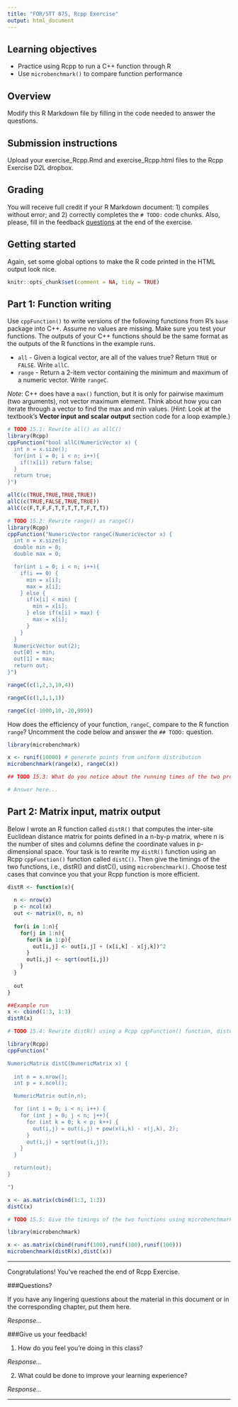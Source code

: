 ```yaml
---
title: "FOR/STT 875, Rcpp Exercise"
output: html_document
---
```


## Learning objectives
  + Practice using Rcpp to run a C++ function through R
  + Use `microbenchmark()` to compare function performance
  
## Overview
Modify this R Markdown file by filling in the code needed to answer the questions.

## Submission instructions
Upload your exercise_Rcpp.Rmd and exercise_Rcpp.html files to the Rcpp Exercise D2L dropbox. 

## Grading
You will receive full credit if your R Markdown document: 1) compiles without error; and 2) correctly completes the `# TODO:` code chunks. Also, please, fill in the feedback [questions](#questions) at the end of the exercise. 

## Getting started
Again, set some global options to make the R code printed in the HTML output look nice.

```r
knitr::opts_chunk$set(comment = NA, tidy = TRUE)
```

## Part 1: Function writing
Use `cppFunction()` to write versions of the following functions from R's `base` package into C++. Assume no values are missing. Make sure you test your functions. The outputs of your C++ functions should be the same format as the outputs of the R functions in the example runs.

*  `all` - Given a logical vector, are all of the values true? Return `TRUE` or `FALSE`. Write `allC`.
*  `range` - Return a 2-item vector containing the minimum and maximum of a numeric vector. Write `rangeC`. 

*Note*: C++ does have a `max()` function, but it is only for pairwise maximum (two arguments), not vector maximum element. Think about how you can iterate through a vector to find the max and min values. (*Hint*: Look at the textbook's **Vector input and scalar output** section code for a loop example.)

```r
# TODO 15.1: Rewrite all() as allC()
library(Rcpp)
cppFunction("bool allC(NumericVector x) {
  int n = x.size();
  for(int i = 0; i < n; i++){
    if(!x[i]) return false;
  }
  return true;
}")

allC(c(TRUE,TRUE,TRUE,TRUE))
allC(c(TRUE,FALSE,TRUE,TRUE))
allC(c(F,T,F,F,T,T,T,T,T,F,T,T))
```

```r
# TODO 15.2: Rewrite range() as rangeC()
library(Rcpp)
cppFunction("NumericVector rangeC(NumericVector x) {
  int n = x.size();
  double min = 0;
  double max = 0;

  for(int i = 0; i < n; i++){
    if(i == 0) {
      min = x[i];
      max = x[i];
    } else {
      if(x[i] < min) {
        min = x[i];
      } else if(x[i] > max) {
        max = x[i];
      }
    }
  }
  NumericVector out(2);
  out[0] = min;
  out[1] = max;
  return out;
}")

rangeC(c(1,2,3,10,4))

rangeC(c(1,1,1,1))

rangeC(c(-1000,10,-20,999))

```

How does the efficiency of your function, `rangeC`, compare to the R function `range`? Uncomment the code below and answer the `## TODO:` question.

```r
library(microbenchmark)

x <- runif(10000) # generate points from uniform distribution
microbenchmark(range(x), rangeC(x))
```

```r
## TODO 15.3: What do you notice about the running times of the two programs?

# Answer here...
```

## Part 2: Matrix input, matrix output

Below I wrote an R function called `distR()` that computes the inter-site Euclidean distance matrix for points defined in a n-by-p matrix, where n is the number of sites and columns define the coordinate values in p-dimensional space. Your task is to rewrite my `distR()` function using an Rcpp `cppFunction()` function called `distC()`. Then give the timings of the two functions, i.e., distR() and distC(), using `microbenchmark()`. Choose test cases that convince you that your Rcpp function is more efficient.

```r
distR <- function(x){
 
  n <- nrow(x)
  p <- ncol(x)
  out <- matrix(0, n, n)
  
  for(i in 1:n){
    for(j in 1:n){
      for(k in 1:p){
        out[i,j] <- out[i,j] + (x[i,k] - x[j,k])^2
      }
      out[i,j] <- sqrt(out[i,j])
    } 
  }
  
  out
}

##Example run
x <- cbind(1:3, 1:3)
distR(x)
```

```r
# TODO 15.4: Rewrite distR() using a Rcpp cppFunction() function, distC()

library(Rcpp)
cppFunction("

NumericMatrix distC(NumericMatrix x) {
  
  int n = x.nrow();
  int p = x.ncol();

  NumericMatrix out(n,n);

  for (int i = 0; i < n; i++) {
    for (int j = 0; j < n; j++){
      for (int k = 0; k < p; k++) {
        out(i,j) = out(i,j) + pow(x(i,k) - x(j,k), 2);
      }
      out(i,j) = sqrt(out(i,j));
    }
  }

  return(out); 
}

")

x <- as.matrix(cbind(1:3, 1:3))
distC(x)

```

```r
# TODO 15.5: Give the timings of the two functions using microbenchmark()

library(microbenchmark)

x <- as.matrix(cbind(runif(100),runif(100),runif(100)))
microbenchmark(distR(x),distC(x))
```


********

Congratulations! You've reached the end of Rcpp Exercise.

###Questions?

If you have any lingering questions about the material in this document or in the corresponding chapter, put them here.

*Response...*


###Give us your feedback!

1.  How do you feel you're doing in this class?

*Response...*

2.  What could be done to improve your learning experience?

*Response...*

*********
